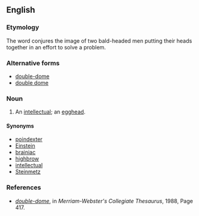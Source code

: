 ==English==

===Etymology===
The word conjures the image of two bald-headed men putting their heads together in an effort to solve a problem.  

===Alternative forms===
*[[double-dome]]
*[[double dome]]

===Noun===
{{en-noun}}

# {{slang|mildly|_|derogatory}} An [[intellectual]]; an [[egghead]].

====Synonyms====
*[[poindexter]]
*[[Einstein]]
*[[brainiac]]
*[[highbrow]]
*[[intellectual]]
*[[Steinmetz]]

===References===
* ''[http://books.google.com/books?id=9CDiT873388C&pg=PA417&dq=doubledome+egghead&lr=&ei=0RO1SpCDIoKGkATV8eUE#v=onepage&q=double-dome&f=false double-dome]'', in ''Merriam-Webster's Collegiate Thesaurus‎'', 1988, Page 417.